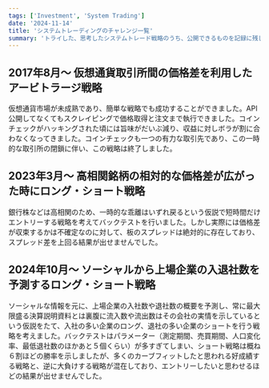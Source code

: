 ```yaml
---
tags: ['Investment', 'System Trading']
date: '2024-11-14'
title: 'システムトレーディングのチャレンジ一覧'
summary: 'トライした、思考したシステムトレード戦略のうち、公開できるものを記録に残しておきます。'
---
```


## 2017年8月〜 仮想通貨取引所間の価格差を利用したアービトラージ戦略

仮想通貨市場が未成熟であり、簡単な戦略でも成功することができました。API公開してなくてもスクレイピングで価格取得と注文まで執行できました。コインチェックがハッキングされた頃には旨味がだいぶ減り、収益に対しボラが割に合わなくなってきました。コインチェックも一つの有力な取引先であり、この一時的な取引所の閉鎖に伴い、この戦略は終了しました。

## 2023年3月〜 高相関銘柄の相対的な価格差が広がった時にロング・ショート戦略

銀行株などは高相関のため、一時的な乖離はいずれ戻るという仮説で短時間だけエントリーする戦略を考えてバックテストを行いました。しかし実際には価格差が収束するかは不確定なのに対して、板のスプレッドは絶対的に存在しており、スプレッド差を上回る結果が出せませんでした。

## 2024年10月〜 ソーシャルから上場企業の入退社数を予測するロング・ショート戦略

ソーシャルな情報を元に、上場企業の入社数や退社数の概要を予測し、常に最大限盛る決算説明資料とは裏腹に流入数や流出数はその会社の実情を示しているという仮説をたて、入社の多い企業のロング、退社の多い企業のショートを行う戦略を考えました。バックテストはパラメーター（測定期間、売買期間、人口変化率、最低退社数のほかあと５個くらい）が多すぎてしまい、ショート戦略は概ね６割ほどの勝率を示しましたが、多くのカーブフィットしたと思われる好成績する戦略と、逆に大負けする戦略が混在しており、エントリーしたいと思わせるほどの結果が出せませんでした。
